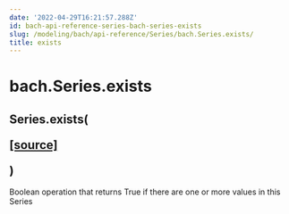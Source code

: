 ```yaml
---
date: '2022-04-29T16:21:57.288Z'
id: bach-api-reference-series-bach-series-exists
slug: /modeling/bach/api-reference/Series/bach.Series.exists/
title: exists
---
```


# bach.Series.exists

<div class="method">
<h2 class="signature-class"><span class="additional-name">Series.</span><span class="name">exists(</span><small class="parameter-list"></small>
<span class="view-code-link">

[[source]](https://github.com/objectiv/objectiv-analytics/blob/main/bach/bach/series/series.py)

</span>
)</h2>


<div class="content">

Boolean operation that returns True if there are one or more values in this Series


</div>

</div>

